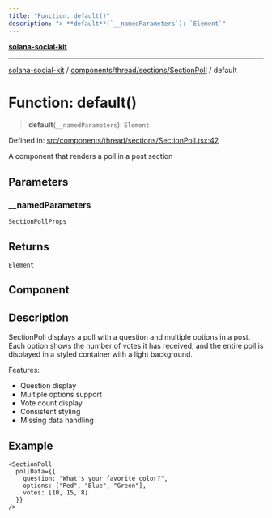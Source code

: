 ```yaml
---
title: "Function: default()"
description: "> **default**(`__namedParameters`): `Element`"
---
```


[**solana-social-kit**](../../../../../README.mdx)

***

[solana-social-kit](../../../../../README.mdx) / [components/thread/sections/SectionPoll](../README.mdx) / default

# Function: default()

> **default**(`__namedParameters`): `Element`

Defined in: [src/components/thread/sections/SectionPoll.tsx:42](https://github.com/SendArcade/solana-app-kit/blob/bd4b3556b8f469c27ebb06f4df65b3a36b43ba3b/src/components/thread/sections/SectionPoll.tsx#L42)

A component that renders a poll in a post section

## Parameters

### \_\_namedParameters

`SectionPollProps`

## Returns

`Element`

## Component

## Description

SectionPoll displays a poll with a question and multiple options in a post.
Each option shows the number of votes it has received, and the entire poll
is displayed in a styled container with a light background.

Features:
- Question display
- Multiple options support
- Vote count display
- Consistent styling
- Missing data handling

## Example

```tsx
<SectionPoll
  pollData={{
    question: "What's your favorite color?",
    options: ["Red", "Blue", "Green"],
    votes: [10, 15, 8]
  }}
/>
```
